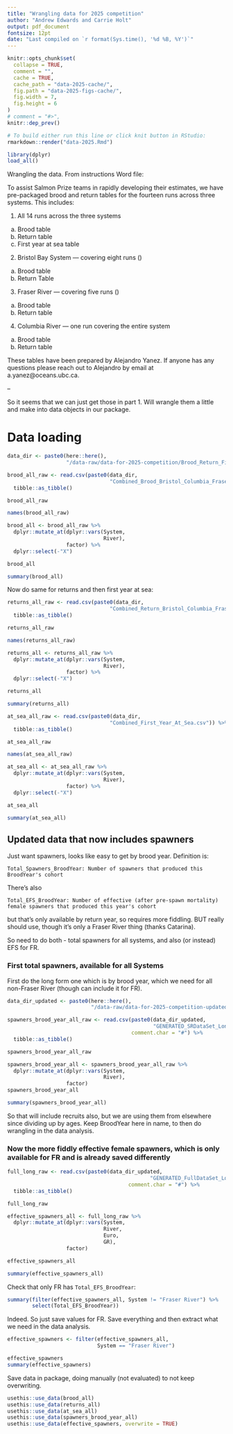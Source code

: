 ```yaml
---
title: "Wrangling data for 2025 competition"
author: "Andrew Edwards and Carrie Holt"
output: pdf_document
fontsize: 12pt
date: "Last compiled on `r format(Sys.time(), '%d %B, %Y')`"
---
```


```r
knitr::opts_chunk$set(
  collapse = TRUE,
  comment = "",
  cache = TRUE,
  cache_path = "data-2025-cache/",
  fig.path = "data-2025-figs-cache/",
  fig.width = 7,
  fig.height = 6
)
# comment = "#>",
knitr::dep_prev()
```

```r
# To build either run this line or click knit button in RStudio:
rmarkdown::render("data-2025.Rmd")
```

```r
library(dplyr)
load_all()
```

Wrangling the data. From instructions Word file:


To assist Salmon Prize teams in rapidly developing their estimates, we have pre-packaged brood and return tables for the fourteen runs across three systems. This includes:

1.	All 14 runs across the three systems
a.	Brood table
b.	Return table
c.	First year at sea table

2.	Bristol Bay System — covering eight runs ()
a.	Brood table
b.	Return Table

3.	Fraser River — covering five runs ()
a.	Brood table
b.	Return table

4.	Columbia River — one run covering the entire system
a.	Brood table
b.	Return table

These tables have been prepared by Alejandro Yanez. If anyone has any questions please reach out to Alejandro by email at a.yanez@oceans.ubc.ca.

--

So it seems that we can just get those in part 1. Will wrangle them a little and
make into data objects in our package.


# Data loading


```r
data_dir <- paste0(here::here(),
                   "/data-raw/data-for-2025-competition/Brood_Return_First_Year_At_Sea_Tables/")

brood_all_raw <- read.csv(paste0(data_dir,
                                 "Combined_Brood_Bristol_Columbia_Fraser.csv")) %>%
  tibble::as_tibble()

brood_all_raw

names(brood_all_raw)

brood_all <- brood_all_raw %>%
  dplyr::mutate_at(dplyr::vars(System,
                               River),
                   factor) %>%
  dplyr::select(-"X")

brood_all

summary(brood_all)
```

Now do same for returns and then first year at sea:
```r
returns_all_raw <- read.csv(paste0(data_dir,
                                 "Combined_Return_Bristol_Columbia_Fraser.csv")) %>%
  tibble::as_tibble()

returns_all_raw

names(returns_all_raw)

returns_all <- returns_all_raw %>%
  dplyr::mutate_at(dplyr::vars(System,
                               River),
                   factor) %>%
  dplyr::select(-"X")

returns_all

summary(returns_all)
```

```r
at_sea_all_raw <- read.csv(paste0(data_dir,
                                 "Combined_First_Year_At_Sea.csv")) %>%
  tibble::as_tibble()

at_sea_all_raw

names(at_sea_all_raw)

at_sea_all <- at_sea_all_raw %>%
  dplyr::mutate_at(dplyr::vars(System,
                               River),
                   factor) %>%
  dplyr::select(-"X")

at_sea_all

summary(at_sea_all)
```

## Updated data that now includes spawners

Just want spawners, looks like easy to get by brood year. Definition is:

`Total_Spawners_BroodYear: Number of spawners that produced this BroodYear's cohort`

There's also

`Total_EFS_BroodYear: Number of effective (after pre-spawn mortality) female
spawners that produced this year's cohort`

but that's only available by return year, so requires more fiddling. BUT really
should use, though it's only a Fraser River thing (thanks Catarina).

So need to do both - total spawners for all systems, and also (or instead) EFS
for FR.

### First total spawners, available for all Systems

First do the long form one which is by brood year, which we need for all
non-Fraser River (though can include it for FR).

```r
data_dir_updated <- paste0(here::here(),
                           "/data-raw/data-for-2025-competition-updated/_Data_Updated_June26/Additional_Data_Spawners/Additional_Data_Spawners/")

spawners_brood_year_all_raw <- read.csv(paste0(data_dir_updated,
                                               "GENERATED_SRDataSet_LongForm.csv"),
                                        comment.char = "#") %>%
  tibble::as_tibble()

spawners_brood_year_all_raw

spawners_brood_year_all <- spawners_brood_year_all_raw %>%
  dplyr::mutate_at(dplyr::vars(System,
                               River),
                   factor)
spawners_brood_year_all

summary(spawners_brood_year_all)
```

So that will include recruits also, but we are using them from elsewhere since
dividing up by ages. Keep BroodYear here in name, to then do wrangling in the
data analysis.

### Now the more fiddly effective female spawners, which is only available for FR and is already saved differently

```r
full_long_raw <- read.csv(paste0(data_dir_updated,
                                              "GENERATED_FullDataSet_LongForm.csv"),
                                       comment.char = "#") %>%
  tibble::as_tibble()

full_long_raw

effective_spawners_all <- full_long_raw %>%
  dplyr::mutate_at(dplyr::vars(System,
                               River,
                               Euro,
                               GR),
                   factor)

effective_spawners_all

summary(effective_spawners_all)
```

Check that only FR has `Total_EFS_BroodYear`:

```r
summary(filter(effective_spawners_all, System != "Fraser River") %>%
        select(Total_EFS_BroodYear))
```
Indeed. So just save values for FR. Save everything and then extract what we
need in the data analysis.

```r
effective_spawners <- filter(effective_spawners_all,
                             System == "Fraser River")

effective_spawners
summary(effective_spawners)
```

Save data in package, doing manually (not evaluated) to not keep overwriting.
```r
usethis::use_data(brood_all)
usethis::use_data(returns_all)
usethis::use_data(at_sea_all)
usethis::use_data(spawners_brood_year_all)
usethis::use_data(effective_spawners, overwrite = TRUE)
```
